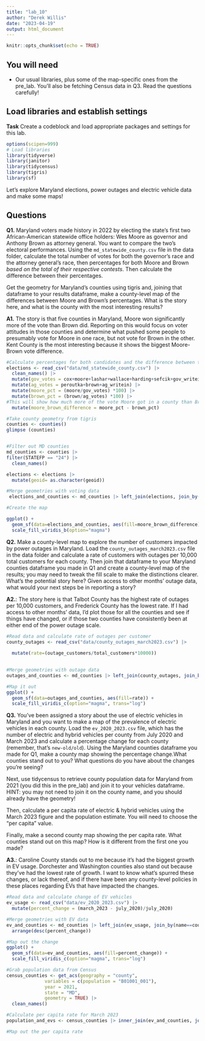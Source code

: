 ```yaml
---
title: "lab_10"
author: "Derek Willis"
date: "2023-04-19"
output: html_document
---
```


```r
knitr::opts_chunk$set(echo = TRUE)
```

## You will need

-   Our usual libraries, plus some of the map-specific ones from the pre_lab. You'll also be fetching Census data in Q3. Read the questions carefully!

## Load libraries and establish settings

**Task** Create a codeblock and load appropriate packages and settings for this lab.

```r
options(scipen=999)
# Load libraries
library(tidyverse)
library(janitor)
library(tidycensus)
library(tigris)
library(sf)
```

Let's explore Maryland elections, power outages and electric vehicle data and make some maps!

## Questions

**Q1.** Maryland voters made history in 2022 by electing the state's first two African-American statewide office holders: Wes Moore as governor and Anthony Brown as attorney general. You want to compare the two's electoral performances. Using the `md_statewide_county.csv` file in the data folder, calculate the total number of votes for both the governor's race and the attorney general's race, then percentages for both Moore and Brown *based on the total of their respective contests*. Then calculate the difference between their percentages.

Get the geometry for Maryland's counties using tigris and, joining that dataframe to your results dataframe, make a county-level map of the differences between Moore and Brown's percentages. What is the story here, and what is the county with the most interesting results?

**A1.** The story is that five counties in Maryland, Moore won significantly more of the vote than Brown did. Reporting on this would focus on voter attitudes in those counties and determine what pushed some people to presumably vote for Moore in one race, but not vote for Brown in the other. Kent County is the most interesting because it shows the biggest Moore-Brown vote difference.

```r
#Calculate percentages for both candidates and the difference between them per county
elections <- read_csv("data/md_statewide_county.csv") |>
  clean_names() |>
  mutate(gov_votes = cox+moore+lashar+wallace+harding+sefcik+gov_writein) |>
  mutate(ag_votes = peroutka+brown+ag_writein) |>
  mutate(moore_pct = (moore/gov_votes) *100) |>
  mutate(brown_pct = (brown/ag_votes) *100) |>
#This will show how much more of the vote Moore got in a county than Brown did in that same county. If it comes out as a negative number, that means Brown got a higher percentage of the vote in that county than Moore did in his race.
  mutate(moore_brown_difference = moore_pct - brown_pct)
```

```r
#Take county geometry from tigris
counties <- counties()
glimpse (counties)


#Filter out MD counties
md_counties <- counties |>
filter(STATEFP == "24") |>
  clean_names()

elections <- elections |>
  mutate(geoid= as.character(geoid))
```

```r
#Merge geometries with voting data
 elections_and_counties <- md_counties |> left_join(elections, join_by(geoid==geoid))


```

```r
#Create the map

ggplot() +
  geom_sf(data=elections_and_counties, aes(fill=moore_brown_difference)) +
  scale_fill_viridis_b(option="magma")

```

**Q2.** Make a county-level map to explore the number of customers impacted by power outages in Maryland. Load the `county_outages_march2023.csv` file in the data folder and calculate a rate of customers with outages per 10,000 total customers for each county. Then join that dataframe to your Maryland counties dataframe you made in Q1 and create a county-level map of the results; you may need to tweak the fill scale to make the distinctions clearer. What's the potential story here? Given access to other months' outage data, what would your next steps be in reporting a story?

**A2.**: The story here is that Talbot County has the highest rate of outages per 10,000 customers, and Frederick County has the lowest rate. If I had access to other months' data, I'd plot those for all the counties and see if things have changed, or if those two counties have consistently been at either end of the power outage scale.

```r
#Read data and calculate rate of outages per customer
county_outages <- read_csv("data/county_outages_march2023.csv") |>
  
  mutate(rate=(outage_customers/total_customers*10000))
  

```

```r
#Merge geometries with outage data
outages_and_counties <- md_counties |> left_join(county_outages, join_by(name==county))

```

```r
#Map it out
ggplot() +
  geom_sf(data=outages_and_counties, aes(fill=rate)) +
  scale_fill_viridis_c(option="magma", trans="log")

```

**Q3.** You've been assigned a story about the use of electric vehicles in Maryland and you want to make a map of the prevalence of electric vehicles in each county. Load the `ev_2020_2023.csv` file, which has the number of electric and hybrid vehicles per county from July 2020 and March 2023 and calculate a percentage change for each county (remember, that's `new-old/old`). Using the Maryland counties dataframe you made for Q1, make a county map showing the percentage change.What counties stand out to you? What questions do you have about the changes you're seeing?

Next, use tidycensus to retrieve county population data for Maryland from 2021 (you did this in the pre_lab) and join it to your vehicles dataframe. HINT: you may not need to join it on the county name, and you should already have the geometry!

Then, calculate a per capita rate of electric & hybrid vehicles using the March 2023 figure and the population estimate. You will need to choose the "per capita" value.

Finally, make a second county map showing the per capita rate. What counties stand out on this map? How is it different from the first one you made?

**A3.**: Caroline County stands out to me because it's had the biggest growth in EV usage. Dorchester and Washington counties also stand out because they've had the lowest rate of growth. I want to know what's spurred these changes, or lack thereof, and if there have been any county-level policies in these places regarding EVs that have impacted the changes.

```r
#Read data and calculate change of EV vehicles
ev_usage <- read_csv("data/ev_2020_2023.csv") |>
  mutate(percent_change = (march_2023 - july_2020)/july_2020) 

```

```r
#Merge geometries with EV data
ev_and_counties <- md_counties |> left_join(ev_usage, join_by(name==county)) |>
  arrange(desc(percent_change))

```

```r
#Map out the change
ggplot() +
  geom_sf(data=ev_and_counties, aes(fill=percent_change)) +
  scale_fill_viridis_c(option="magma", trans="log")


```

```r
#Grab population data from Census
census_counties <- get_acs(geography = "county",
              variables = c(population = "B01001_001"),
              year = 2021,
              state = "MD",
              geometry = TRUE) |>
  clean_names()
```

```r
#Calculate per capita rate for March 2023
population_and_evs <- census_counties |> inner_join(ev_and_counties, join_by(geoid))
```

```r
#Map out the per capita rate

```
